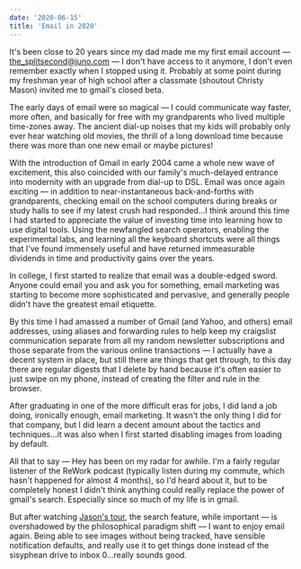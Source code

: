 ```yaml
---
date: '2020-06-15'
title: 'Email in 2020'
---
```


It's been close to 20 years since my dad made me my first email account — [the_splitsecond@juno.com](mailto:paul@hanaoka.co) — I don't have access to it anymore, I don't even remember exactly when I stopped using it. Probably at some point during my freshman year of high school after a classmate (shoutout Christy Mason) invited me to gmail's closed beta. 

The early days of email were so magical — I could communicate way faster, more often, and basically for free with my grandparents who lived multiple time-zones away. The ancient dial-up noises that my kids will probably only ever hear watching old movies, the thrill of a long download time because there was more than one new email or maybe pictures!

With the introduction of Gmail in early 2004 came a whole new wave of excitement, this also coincided with our family's much-delayed entrance into modernity with an upgrade from dial-up to DSL. Email was once again exciting — in addition to near-instantaneous back-and-forths with grandparents, checking email on the school computers during breaks or study halls to see if my latest crush had responded...I think around this time I had started to appreciate the value of investing time into learning how to use digital tools. Using the newfangled search operators, enabling the experimental labs, and learning all the keyboard shortcuts were all things that I've found immensely useful and have returned immeasurable dividends in time and productivity gains over the years.

In college, I first started to realize that email was a double-edged sword. Anyone could email you and ask you for something, email marketing was starting to become more sophisticated and pervasive, and generally people didn't have the greatest email etiquette. 

By this time I had amassed a number of Gmail (and Yahoo, and others) email addresses, using aliases and forwarding rules to help keep my craigslist communication separate from all my random newsletter subscriptions and those separate from the various online transactions — I actually have a decent system in place, but still there are things that get through, to this day there are regular digests that I delete by hand because it's often easier to just swipe on my phone, instead of creating the filter and rule in the browser.

After graduating in one of the more difficult eras for jobs, I did land a job doing, ironically enough, email marketing. It wasn't the only thing I did for that company, but I did learn a decent amount about the tactics and techniques...it was also when I first started disabling images from loading by default.

All that to say — Hey has been on my radar for awhile. I'm a fairly regular listener of the ReWork podcast (typically listen during my commute, which hasn't happened for almost 4 months), so I'd heard about it, but to be completely honest I didn't think anything could really replace the power of gmail's search. Especially since so much of my life is in gmail.

But after watching [Jason's tour](https://www.youtube.com/watch?v=UCeYTysLyGI), the search feature, while important — is overshadowed by the philosophical paradigm shift — I want to enjoy email again. Being able to see images without being tracked, have sensible notification defaults, and really use it to get things done instead of the sisyphean drive to inbox 0...really sounds good.